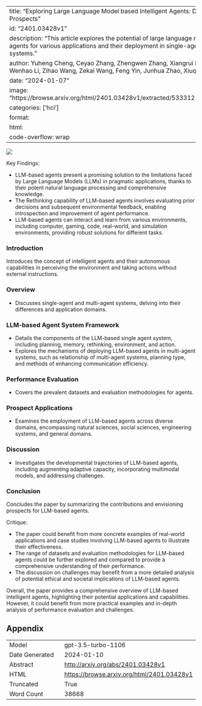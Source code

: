 
---
title: "Exploring Large Language Model based Intelligent Agents: Definitions, Methods, and Prospects"
id: "2401.03428v1"
description: "This article explores the potential of large language model-based intelligent agents for various applications and their deployment in single-agent and multi-agent systems."
author: Yuheng Cheng, Ceyao Zhang, Zhengwen Zhang, Xiangrui Meng, Sirui Hong, Wenhao Li, Zihao Wang, Zekai Wang, Feng Yin, Junhua Zhao, Xiuqiang He
date: "2024-01-07"
image: "https://browse.arxiv.org/html/2401.03428v1/extracted/5333121/imgs/introduction.png"
categories: ['hci']
format:
  html:
    code-overflow: wrap
---

![](https://browse.arxiv.org/html/2401.03428v1/extracted/5333121/imgs/introduction.png)

Key Findings:

- LLM-based agents present a promising solution to the limitations faced by Large Language Models (LLMs) in pragmatic applications, thanks to their potent natural language processing and comprehensive knowledge.
- The Rethinking capability of LLM-based agents involves evaluating prior decisions and subsequent environmental feedback, enabling introspection and improvement of agent performance.
- LLM-based agents can interact and learn from various environments, including computer, gaming, code, real-world, and simulation environments, providing robust solutions for different tasks.

### Introduction
Introduces the concept of intelligent agents and their autonomous capabilities in perceiving the environment and taking actions without external instructions.

### Overview
- Discusses single-agent and multi-agent systems, delving into their differences and application domains.

### LLM-based Agent System Framework
- Details the components of the LLM-based single agent system, including planning, memory, rethinking, environment, and action.
- Explores the mechanisms of deploying LLM-based agents in multi-agent systems, such as relationship of multi-agent systems, planning type, and methods of enhancing communication efficiency.

### Performance Evaluation
- Covers the prevalent datasets and evaluation methodologies for agents.

### Prospect Applications
- Examines the employment of LLM-based agents across diverse domains, encompassing natural sciences, social sciences, engineering systems, and general domains.

### Discussion
- Investigates the developmental trajectories of LLM-based agents, including augmenting adaptive capacity, incorporating multimodal models, and addressing challenges.

### Conclusion
Concludes the paper by summarizing the contributions and envisioning prospects for LLM-based agents.

Critique:

- The paper could benefit from more concrete examples of real-world applications and case studies involving LLM-based agents to illustrate their effectiveness.
- The range of datasets and evaluation methodologies for LLM-based agents could be further explored and compared to provide a comprehensive understanding of their performance.
- The discussion on challenges may benefit from a more detailed analysis of potential ethical and societal implications of LLM-based agents.

Overall, the paper provides a comprehensive overview of LLM-based intelligent agents, highlighting their potential applications and capabilities. However, it could benefit from more practical examples and in-depth analysis of performance evaluation and challenges.

## Appendix

|          |          |
|----------|----------|
| Model     | gpt-3.5-turbo-1106       |
| Date Generated     | 2024-01-10       |
| Abstract | [http://arxiv.org/abs/2401.03428v1](http://arxiv.org/abs/2401.03428v1)        |
| HTML     | [https://browse.arxiv.org/html/2401.03428v1](https://browse.arxiv.org/html/2401.03428v1)       |
| Truncated       | True       |
| Word Count       | 38668       |